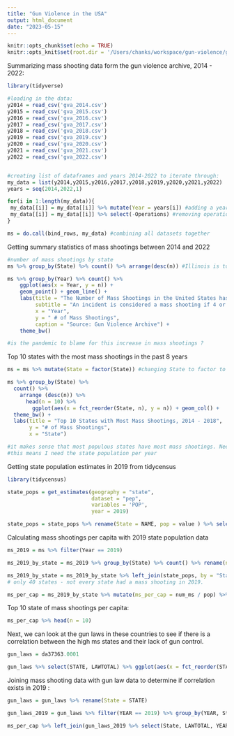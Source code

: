 ```yaml
---
title: "Gun Violence in the USA"
output: html_document
date: "2023-05-15"
---
```


```r
knitr::opts_chunk$set(echo = TRUE)
knitr::opts_knit$set(root.dir = '/Users/chanks/workspace/gun-violence/gun_violence_archive/mass_shootings_by_year')
```


Summarizing mass shooting data form the gun violence archive, 2014  - 2022: 

```r
library(tidyverse)

#loading in the data: 
y2014 = read_csv('gva_2014.csv')
y2015 = read_csv('gva_2015.csv')
y2016 = read_csv('gva_2016.csv')
y2017 = read_csv('gva_2017.csv')
y2018 = read_csv('gva_2018.csv')
y2019 = read_csv('gva_2019.csv')
y2020 = read_csv('gva_2020.csv')
y2021 = read_csv('gva_2021.csv')
y2022 = read_csv('gva_2022.csv')


#creating list of dataframes and years 2014-2022 to iterate through:
my_data = list(y2014,y2015,y2016,y2017,y2018,y2019,y2020,y2021,y2022)
years = seq(2014,2022,1)

for(i in 1:length(my_data)){
 my_data[[i]] = my_data[[i]] %>% mutate(Year = years[i]) #adding a year column for each dataset 
 my_data[[i]] = my_data[[i]] %>% select(-Operations) #removing operations column because value is NA 
}

ms = do.call(bind_rows, my_data) #combining all datasets together
```

Getting summary statistics of mass shootings between 2014 and 2022
```r
#number of mass shootings by state 
ms %>% group_by(State) %>% count() %>% arrange(desc(n)) #Illinois is top likely due to gun related violence in Chicaogo. 

ms %>% group_by(Year) %>% count() %>% 
    ggplot(aes(x = Year, y = n)) + 
    geom_point() + geom_line() + 
    labs(title = "The Number of Mass Shootings in the United States has Doubled in 8 Years", 
         subtitle = "An incident is considered a mass shooting if 4 or more people are shot, exluding the shooter",
         x = "Year", 
         y = " # of Mass Shootings", 
         caption = "Source: Gun Violence Archive") + 
    theme_bw()

#is the pandemic to blame for this increase in mass shootings ?
```
Top 10 states with the most mass shootings in the past 8 years
```r
ms = ms %>% mutate(State = factor(State)) #changing State to factor to use fct_reorder() 

ms %>% group_by(State) %>% 
  count() %>%
    arrange (desc(n)) %>%
      head(n = 10) %>%
        ggplot(aes(x = fct_reorder(State, n), y = n)) + geom_col() + 
  theme_bw() + 
  labs(title = "Top 10 States with Most Mass Shootings, 2014 - 2018", 
       y = "# of Mass Shootings", 
       x = "State")

#it makes sense that most populous states have most mass shootings. Need to calulate per-capita
#this means I need the state population per year 

```

Getting state population estimates in 2019 from tidycensus 
```r
library(tidycensus)

state_pops = get_estimates(geography = "state", 
                           dataset = "pep",
                           variables = 'POP',
                           year = 2019)

state_pops = state_pops %>% rename(State = NAME, pop = value ) %>% select(State, pop)


```

Calculating mass shootings per capita with 2019 state population data
```r
ms_2019 = ms %>% filter(Year == 2019) 

ms_2019_by_state = ms_2019 %>% group_by(State) %>% count() %>% rename(num_ms = n)

ms_2019_by_state = ms_2019_by_state %>% left_join(state_pops, by = "State") 
# only 40 states - not every state had a mass shooting in 2019. 

ms_per_cap = ms_2019_by_state %>% mutate(ms_per_cap = num_ms / pop) %>% arrange(desc(ms_per_cap))

```
Top 10 state of mass shootings per capita: 

```r
ms_per_cap %>% head(n = 10)
```

Next, we can look at the gun laws in these countries to see if there is a correlation between the high ms states and their lack of gun control. 

```r
gun_laws = da37363.0001

gun_laws %>% select(STATE, LAWTOTAL) %>% ggplot(aes(x = fct_reorder(STATE, LAWTOTAL), y = LAWTOTAL)) + geom_col() + coord_flip()


```

Joining mass shooting data with gun law data to determine if correlation exists in 2019 : 

```r
gun_laws = gun_laws %>% rename(State = STATE)

gun_laws_2019 = gun_laws %>% filter(YEAR == 2019) %>% group_by(YEAR, State) %>% select(State, LAWTOTAL) 

ms_per_cap %>% left_join(gun_laws_2019 %>% select(State, LAWTOTAL, YEAR), by = "State")
```

